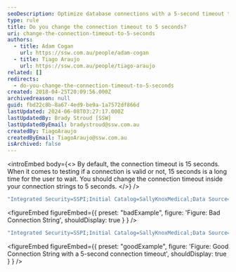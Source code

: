 ```yaml
---
seoDescription: Optimize database connections with a 5-second timeout to reduce wait times and improve user experience.
type: rule
title: Do you change the connection timeout to 5 seconds?
uri: change-the-connection-timeout-to-5-seconds
authors:
  - title: Adam Cogan
    url: https://ssw.com.au/people/adam-cogan
  - title: Tiago Araujo
    url: https://ssw.com.au/people/tiago-araujo
related: []
redirects:
  - do-you-change-the-connection-timeout-to-5-seconds
created: 2018-04-25T20:09:56.000Z
archivedreason: null
guid: fbd22c8b-8a67-4ed9-be9a-1a7572df866d
lastUpdated: 2024-06-08T03:27:17.000Z
lastUpdatedBy: Brady Stroud [SSW]
lastUpdatedByEmail: bradystroud@ssw.com.au
createdBy: TiagoAraujo
createdByEmail: TiagoAraujo@ssw.com.au
isArchived: false
---
```


<introEmbed
  body={<>
By default, the connection timeout is 15 seconds. When it comes to testing if a connection is valid or not, 15 seconds is a long time for the user to wait. You should change the connection timeout inside your connection strings to 5 seconds.
  </>}
/>
```csharp
"Integrated Security=SSPI;Initial Catalog=SallyKnoxMedical;Data Source=TUNA"
```

<figureEmbed figureEmbed={{
  preset: "badExample",
  figure: 'Figure: Bad Connection String',
  shouldDisplay: true
} } />


```csharp
"Integrated Security=SSPI;Initial Catalog=SallyKnoxMedical;Data Source=TUNA;Connect Timeout=5"
```

<figureEmbed figureEmbed={{
  preset: "goodExample",
  figure: 'Figure: Good Connection String with a 5-second connection timeout',
  shouldDisplay: true
} } />

